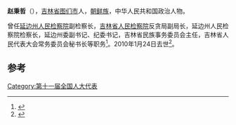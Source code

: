 '''赵秉哲'''（{{bd|1955年|8日|2010年|1月24日}}），[[吉林省|吉林省]][[图们市|图们市]]人，[[朝鲜族|朝鲜族]]，中华人民共和国政治人物。

曾任[[延边州人民检察院|延边州人民检察院]]副检察长，[[吉林省人民检察院|吉林省人民检察院]]反贪局副局长，延边州人民检察院检察长，延边州委副书记、纪委书记，吉林省民族事务委员会主任，吉林省人民代表大会常务委员会秘书长等职务<ref>{{cite news|title=媒体盘点任内逝世高官 最年轻者仅49岁|url=http://www.sn.xinhuanet.com/2012-10/17/c_113403335.htm|accessdate=2015-01-08|newspaper=新华网|deadurl=yes|archiveurl=https://web.archive.org/web/20130402110126/http://www.sn.xinhuanet.com/2012-10/17/c_113403335.htm|archivedate=2013-04-02}}</ref>。2010年1月24日去世<ref>{{cite news|title=赵秉哲同志逝世|url=http://cpc.people.com.cn/GB/64093/87393/10881647.html|accessdate=2015-01-08|newspaper=人民网|archive-date=2016-03-04|archive-url=https://web.archive.org/web/20160304052808/http://cpc.people.com.cn/GB/64093/87393/10881647.html|dead-url=no}}</ref>。

==参考==
{{reflist}}
{{中国政治人物小作品}}
[[Category:第十一届全国人大代表|Category:第十一届全国人大代表]]
